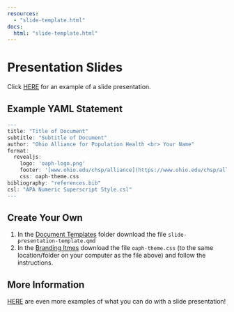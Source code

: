 ```yaml
---
resources:
  - "slide-template.html"
docs:
  html: "slide-template.html"
---
```


# Presentation Slides

Click [HERE](https://shelbylevel.github.io/r-quarto-intro/#/title-slide) for an example of a slide presentation.

## Example YAML Statement

```r

---
title: "Title of Document"
subtitle: "Subtitle of Document"
author: "Ohio Alliance for Population Health <br> Your Name"
format: 
  revealjs:
    logo: 'oaph-logo.png'
    footer: '[www.ohio.edu/chsp/alliance](https://www.ohio.edu/chsp/alliance)'
    css: oaph-theme.css
bibliography: "references.bib"
csl: "APA Numeric Superscript Style.csl"
---

```

## Create Your Own

1.  In the [Document Templates](https://catmailohio.sharepoint.com/:f:/s/CHSP-OAIPH/ElBBCzi3jYxBu7QteV9B0F8B_Y5Zj525ZbtHao5rAr0Rrw?e=bu87Q1) folder download the file `slide-presentation-template.qmd`
2.  In the [Branding Itmes](https://catmailohio.sharepoint.com/:f:/s/CHSP-OAIPH/EmO0szNa2BhPho1a1QuiM4IB4mcPiym2duQfqrWw6Bc1Xg?e=21ifa7) download the file `oaph-theme.css` (to the same location/folder on your computer as the file above) and follow the instructions.

## More Information

[HERE](https://quarto.org/docs/presentations/revealjs/) are even more examples of what you can do with a slide presentation!
